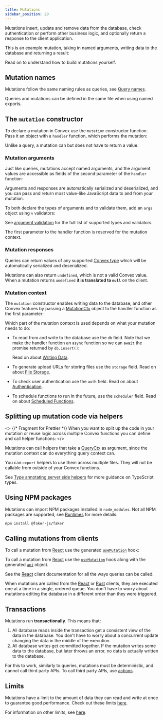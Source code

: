 ```yaml
---
title: Mutations
sidebar_position: 20
---
```



Mutations insert, update and remove data from the database, check authentication
or perform other business logic, and optionally return a response to the client
application.

This is an example mutation, taking in named arguments, writing data to the
database and returning a result:

<TSAndJSSnippet
  sourceTS={Example}
  sourceJS={Example}
  title="convex/myFunctions.ts"
/>

Read on to understand how to build mutations yourself.

## Mutation names

Mutations follow the same naming rules as queries, see
[Query names](/docs/functions/query-functions.mdx#query-names).

Queries and mutations can be defined in the same file when using named exports.

## The `mutation` constructor

To declare a mutation in Convex use the `mutation` constructor function. Pass it
an object with a `handler` function, which performs the mutation:

<TSAndJSSnippet
  sourceTS={Constructor}
  sourceJS={Constructor}
  title="convex/myFunctions.ts"
/>

Unlike a query, a mutation can but does not have to return a value.

### Mutation arguments

Just like queries, mutations accept named arguments, and the argument values are
accessible as fields of the second parameter of the `handler` function:

<TSAndJSSnippet
  sourceTS={ArgsWithoutValidationTS}
  sourceJS={ArgsWithoutValidationJS}
  title="convex/myFunctions.ts"
/>

Arguments and responses are automatically serialized and deserialized, and you
can pass and return most value-like JavaScript data to and from your mutation.

To both declare the types of arguments and to validate them, add an `args`
object using `v` validators:

<TSAndJSSnippet
  sourceTS={ArgsWithValidation}
  sourceJS={ArgsWithValidation}
  title="convex/myFunctions.ts"
/>

See [argument validation](/docs/functions/validation.mdx) for the full list of
supported types and validators.

The first parameter to the handler function is reserved for the mutation
context.

### Mutation responses

Queries can return values of any supported
[Convex type](/docs/functions/validation.mdx) which will be automatically
serialized and deserialized.

Mutations can also return `undefined`, which is not a valid Convex value. When a
mutation returns `undefined` **it is translated to `null`** on the client.

### Mutation context

The `mutation` constructor enables writing data to the database, and other
Convex features by passing a
[MutationCtx](/docs/generated-api/server.md#mutationctx) object to the handler
function as the first parameter:

<TSAndJSSnippet
  sourceTS={Context}
  sourceJS={Context}
  title="convex/myFunctions.ts"
/>

Which part of the mutation context is used depends on what your mutation needs
to do:

- To read from and write to the database use the `db` field. Note that we make
  the handler function an `async` function so we can `await` the promise
  returned by `db.insert()`:

  <TSAndJSSnippet
    sourceTS={ContextDB}
    sourceJS={ContextDB}
    title="convex/myFunctions.ts"
  />

  Read on about [Writing Data](/docs/database/writing-data.mdx).

- To generate upload URLs for storing files use the `storage` field. Read on
  about [File Storage](/docs/file-storage.mdx).
- To check user authentication use the `auth` field. Read on about
  [Authentication](/docs/auth.mdx).
- To schedule functions to run in the future, use the `scheduler` field. Read on
  about [Scheduled Functions](/docs/scheduling/scheduled-functions.mdx).

## Splitting up mutation code via helpers

<>
  {/* Fragment for Prettier */}
  When you want to split up the code in your mutation or reuse logic across
  multiple Convex functions you can define and call helper
  <LanguageSelector verbose /> functions:
</>

<TSAndJSSnippet
  sourceTS={Helper}
  sourceJS={HelperJS}
  title="convex/myFunctions.ts"
/>

Mutations can call helpers that take a
[QueryCtx](/docs/generated-api/server.md#queryctx) as argument, since the
mutation context can do everything query context can.

You can `export` helpers to use them across multiple files. They will not be
callable from outside of your Convex functions.

See
[Type annotating server side helpers](/docs/production/best-practices/typescript.mdx#type-annotating-server-side-helpers)
for more guidance on TypeScript types.

## Using NPM packages

Mutations can import NPM packages installed in `node_modules`. Not all NPM
packages are supported, see
[Runtimes](/docs/functions/runtimes.mdx#default-convex-runtime) for more
details.

```sh
npm install @faker-js/faker
```

<TSAndJSSnippet sourceTS={NPM} sourceJS={NPM} title="convex/myFunctions.ts" />

## Calling mutations from clients

To call a mutation from [React](/docs/client/react.mdx) use the generated
[`useMutation`](/docs/client/react.mdx#editing-data) hook:

To call a mutation from [React](/docs/client/react.mdx) use the
[`useMutation`](/api/modules/react#usemutation) hook along with the generated
[`api`](/generated-api/api) object.

<TSAndJSSnippet sourceTS={Call} sourceJS={Call} title="src/myApp.tsx" />

See the [React](/docs/client/react.mdx) client documentation for all the ways
queries can be called.

When mutations are called from the [React](/docs/client/react.mdx) or
[Rust](/client/rust.md) clients, they are executed one at a time in a single,
ordered queue. You don't have to worry about mutations editing the database in a
different order than they were triggered.

## Transactions

Mutations run **transactionally**. This means that:

1. All database reads inside the transaction get a consistent view of the data
   in the database. You don't have to worry about a concurrent update changing
   the data in the middle of the execution.
2. All database writes get committed together. If the mutation writes some data
   to the database, but later throws an error, no data is actually written to
   the database.

For this to work, similarly to queries, mutations must be deterministic, and
cannot call third party APIs. To call third party APIs, use
[actions](/docs/functions/actions.mdx).

## Limits

Mutations have a limit to the amount of data they can read and write at once to
guarantee good performance. Check out these limits
[here](/docs/functions/error-handling/error-handling.mdx#database-limitations).

For information on other limits, see [here](/docs/production/state/limits.mdx).
